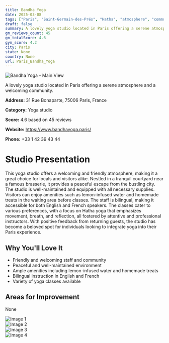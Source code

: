 ```yaml
---
title: Bandha Yoga
date: 2025-03-08
tags: ["Paris", "Saint-Germain-des-Prés", "Hatha", "atmosphere", "community", "Paris"]  
draft: false
summary: A lovely yoga studio located in Paris offering a serene atmosphere and a welcoming community.
gm_reviews_count: 45
gm_totalScore: 4.6
gym_score: 4.2
city: Paris
state: None
country: None
url: Paris_Bandha_Yoga
---
```


<div className="aspect-[16/9] relative my-8">
  <img 
    src="https://lh5.googleusercontent.com/p/AF1QipMP5JkhwxrycSZ4b_tttqwcPqfFt1VXKti147re=w1920-h1080-k-no"
    alt="Bandha Yoga - Main View"
    className="object-cover absolute inset-0 w-full h-full rounded-lg"
  />
</div>

A lovely yoga studio located in Paris offering a serene atmosphere and a welcoming community.

**Address:** 31 Rue Bonaparte, 75006 Paris, France

**Category:** Yoga studio

**Score:** 4.6 based on 45 reviews

**Website:** https://www.bandhayoga.paris/

**Phone:** +33 1 42 39 43 44

# Studio Presentation

This yoga studio offers a welcoming and friendly atmosphere, making it a great choice for locals and visitors alike. Nestled in a tranquil courtyard near a famous brasserie, it provides a peaceful escape from the bustling city. The studio is well-maintained and equipped with all necessary supplies. Visitors can enjoy amenities such as lemon-infused water and homemade treats in the waiting area before classes. The staff is bilingual, making it accessible for both English and French speakers. The classes cater to various preferences, with a focus on Hatha yoga that emphasizes movement, breath, and reflection, all fostered by attentive and professional instructors. With positive feedback from returning guests, the studio has become a beloved spot for individuals looking to integrate yoga into their Paris experience.


## Why You'll Love It

- Friendly and welcoming staff and community
- Peaceful and well-maintained environment
- Ample amenities including lemon-infused water and homemade treats
- Bilingual instruction in English and French
- Variety of yoga classes available

## Areas for Improvement

None

<div className="grid grid-cols-1 xl:grid-cols-2 gap-4 my-8">
<div className="aspect-[4/3] relative"><img src="https://lh5.googleusercontent.com/p/AF1QipN-ha6Bbyg4tCC5BinyItjw34TgKlHVtyskxjKi=w1920-h1080-k-no" alt="Image 1" className="object-cover absolute inset-0 w-full h-full rounded-lg" /></div>
<div className="aspect-[4/3] relative"><img src="https://lh5.googleusercontent.com/p/AF1QipNSABWSEWzOyZoyO2K_EcwVdJ8m4QpDzxztHvE6=w1920-h1080-k-no" alt="Image 2" className="object-cover absolute inset-0 w-full h-full rounded-lg" /></div>
<div className="aspect-[4/3] relative"><img src="https://lh5.googleusercontent.com/p/AF1QipN3Dyjy15fG8ZOW3pvIrT2FowUvU3dGIHjw59Xz=w1920-h1080-k-no" alt="Image 3" className="object-cover absolute inset-0 w-full h-full rounded-lg" /></div>
<div className="aspect-[4/3] relative"><img src="https://lh5.googleusercontent.com/p/AF1QipMxkWrYkiaegaTlBr7py4lgyRnN3ixARyWcRuTW=w1920-h1080-k-no" alt="Image 4" className="object-cover absolute inset-0 w-full h-full rounded-lg" /></div>
</div>